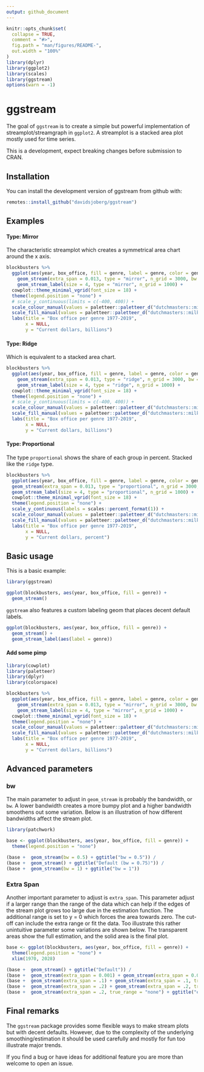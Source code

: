 ```yaml
---
output: github_document
---
```


<!-- README.md is generated from README.Rmd. Please edit that file -->

```r
knitr::opts_chunk$set(
  collapse = TRUE,
  comment = "#>",
  fig.path = "man/figures/README-",
  out.width = "100%"
)
library(dplyr)
library(ggplot2)
library(scales)
library(ggstream)
options(warn = -1)
```

# ggstream

<!-- badges: start -->
<!-- badges: end -->

The goal of `ggstream` is to create a simple but powerful implementation of streamplot/streamgraph in `ggplot2`. A streamplot is a stacked area plot mostly used for time series.

This is a development, expect breaking changes before submission to CRAN.

## Installation

You can install the development version of ggstream from github with:

``` r
remotes::install_github("davidsjoberg/ggstream")
```

## Examples

#### Type: Mirror

The characteristic streamplot which creates a symmetrical area chart around the x axis.

```r
blockbusters %>%
  ggplot(aes(year, box_office, fill = genre, label = genre, color = genre)) +
    geom_stream(extra_span = 0.013, type = "mirror", n_grid = 3000, bw = .78) +
    geom_stream_label(size = 4, type = "mirror", n_grid = 1000) +
  cowplot::theme_minimal_vgrid(font_size = 18) +
  theme(legend.position = "none") +
  # scale_y_continuous(limits = c(-400, 400)) +
  scale_colour_manual(values = paletteer::paletteer_d("dutchmasters::milkmaid") %>% colorspace::darken(.8)) +
  scale_fill_manual(values = paletteer::paletteer_d("dutchmasters::milkmaid") %>% colorspace::lighten(.2)) +
  labs(title = "Box office per genre 1977-2019",
       x = NULL,
       y = "Current dollars, billions")
```

#### Type: Ridge

Which is equivalent to a stacked area chart.

```r
blockbusters %>%
  ggplot(aes(year, box_office, fill = genre, label = genre, color = genre)) +
    geom_stream(extra_span = 0.013, type = "ridge", n_grid = 3000, bw = .78) +
    geom_stream_label(size = 4, type = "ridge", n_grid = 1000) +
  cowplot::theme_minimal_vgrid(font_size = 18) +
  theme(legend.position = "none") +
  # scale_y_continuous(limits = c(-400, 400)) +
  scale_colour_manual(values = paletteer::paletteer_d("dutchmasters::milkmaid") %>% colorspace::darken(.8)) +
  scale_fill_manual(values = paletteer::paletteer_d("dutchmasters::milkmaid") %>% colorspace::lighten(.2)) +
  labs(title = "Box office per genre 1977-2019",
       x = NULL,
       y = "Current dollars, billions")
```


#### Type: Proportional

The type `proportional` shows the share of each group in percent. Stacked like the `ridge` type.

```r
blockbusters %>%
  ggplot(aes(year, box_office, fill = genre, label = genre, color = genre)) +
  geom_stream(extra_span = 0.013, type = "proportional", n_grid = 3000, bw = .78) +
  geom_stream_label(size = 4, type = "proportional", n_grid = 1000) +
  cowplot::theme_minimal_vgrid(font_size = 18) +
  theme(legend.position = "none") +
  scale_y_continuous(labels = scales::percent_format(1)) +
  scale_colour_manual(values = paletteer::paletteer_d("dutchmasters::milkmaid") %>% colorspace::darken(.8)) +
  scale_fill_manual(values = paletteer::paletteer_d("dutchmasters::milkmaid") %>% colorspace::lighten(.2)) +
  labs(title = "Box office per genre 1977-2019",
       x = NULL,
       y = "Current dollars, percent")
```


## Basic usage

This is a basic example:

```r
library(ggstream)

ggplot(blockbusters, aes(year, box_office, fill = genre)) +
  geom_stream()
```


`ggstream` also features a custom labeling geom that places decent default labels.

```r
ggplot(blockbusters, aes(year, box_office, fill = genre)) +
  geom_stream() +
  geom_stream_label(aes(label = genre))
```

#### Add some pimp

```r
library(cowplot)
library(paletteer)
library(dplyr)
library(colorspace)

blockbusters %>%
  ggplot(aes(year, box_office, fill = genre, label = genre, color = genre)) +
    geom_stream(extra_span = 0.013, type = "mirror", n_grid = 3000, bw = .78) +
    geom_stream_label(size = 4, type = "mirror", n_grid = 1000) +
  cowplot::theme_minimal_vgrid(font_size = 18) +
  theme(legend.position = "none") +
  scale_colour_manual(values = paletteer::paletteer_d("dutchmasters::milkmaid") %>% colorspace::darken(.8)) +
  scale_fill_manual(values = paletteer::paletteer_d("dutchmasters::milkmaid") %>% colorspace::lighten(.2)) +
  labs(title = "Box office per genre 1977-2019",
       x = NULL,
       y = "Current dollars, billions")
```


## Advanced parameters

### bw

The main parameter to adjust in `geom_stream` is probably the bandwidth, or `bw`. A lower bandwidth creates a more bumpy plot and a higher bandwidth smoothens out some variation. Below is an illustration of how different bandwidths affect the stream plot.


```r
library(patchwork)

base <- ggplot(blockbusters, aes(year, box_office, fill = genre)) + 
  theme(legend.position = "none")

(base +  geom_stream(bw = 0.5) + ggtitle("bw = 0.5")) /
(base +  geom_stream() + ggtitle("Default (bw = 0.75)")) /
(base +  geom_stream(bw = 1) + ggtitle("bw = 1"))
```


### Extra Span

Another important parameter to adjust is `extra_span`. This parameter adjust if a larger range than the range of the data which can help if the edges of the stream plot grows too large due in the estimation function. The additional range is set to y = 0 which forces the area towards zero. The cut-off can include the extra range or fit the data. Too illustrate this rather unintuitive parameter some variations are shown below. The transparent areas show the full estimation, and the solid area is the final plot.


```r
base <- ggplot(blockbusters, aes(year, box_office, fill = genre)) + 
  theme(legend.position = "none") +
  xlim(1970, 2028)

(base +  geom_stream() + ggtitle("Default")) /
(base +  geom_stream(extra_span = 0.001) + geom_stream(extra_span = 0.001, true_range = "none", alpha = .3) + ggtitle("extra_span = 0.001")) /
(base +  geom_stream(extra_span = .1) + geom_stream(extra_span = .1, true_range = "none", alpha = .3) + ggtitle("extra_span = .1")) /
(base +  geom_stream(extra_span = .2) + geom_stream(extra_span = .2, true_range = "none", alpha = .3) + ggtitle("extra_span = .2")) /
(base +  geom_stream(extra_span = .2, true_range = "none") + ggtitle("extra_span = .2 and true_range = \"none\""))
```

## Final remarks

The `ggstream` package provides some flexible ways to make stream plots but with decent defaults. However, due to the complexity of the underlying smoothing/estimation it should be used carefully and mostly for fun too illustrate major trends.

If you find a bug or have ideas for additional feature you are more than welcome to open an issue.
